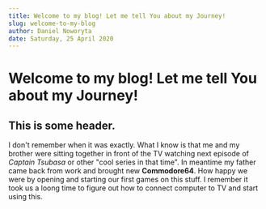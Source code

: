 ```yaml
---
title: Welcome to my blog! Let me tell You about my Journey!
slug: welcome-to-my-blog
author: Daniel Noworyta
date: Saturday, 25 April 2020
---
```


# Welcome to my blog! Let me tell You about my Journey!

## This is some header.

I don't remember when it was exactly. What I know is that me and my brother were sitting together in front of the TV watching next episode of _Captain Tsubasa_ or other "cool series in that time". In meantime my father came back from work and brought new **Commodore64**. How happy we were by opening and starting our first games on this stuff. I remember it took us a loong time to figure out how to connect computer to TV and start using this.
